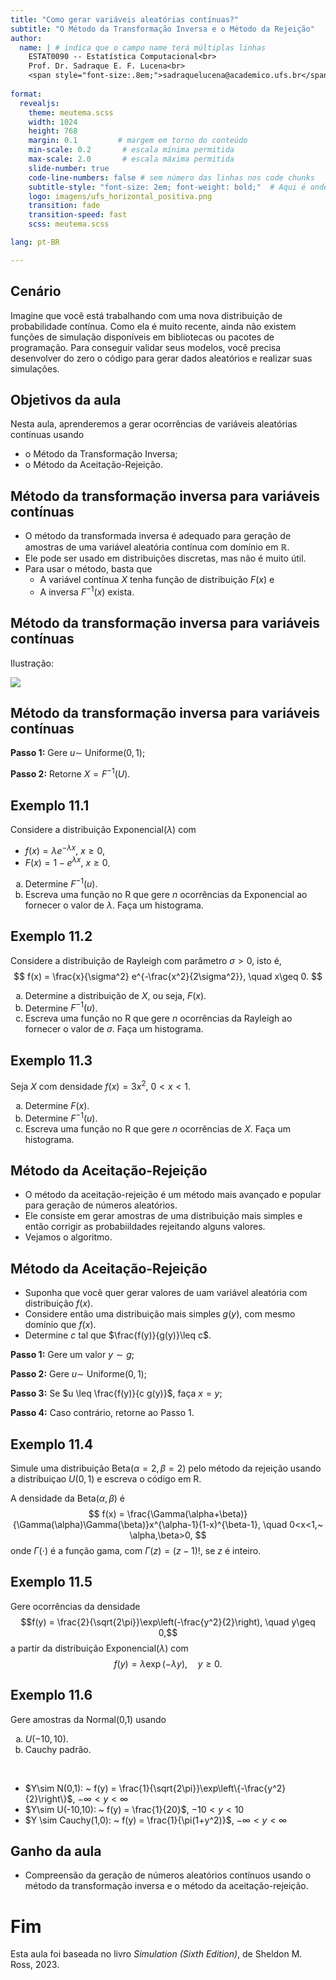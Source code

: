 ```yaml
---
title: "Como gerar variáveis aleatórias contínuas?"
subtitle: "O Método da Transformação Inversa e o Método da Rejeição"
author:
  name: | # indica que o campo name terá múltiplas linhas
    ESTAT0090 -- Estatística Computacional<br>
    Prof. Dr. Sadraque E. F. Lucena<br>
    <span style="font-size:.8em;">sadraquelucena@academico.ufs.br</span>
  
format:
  revealjs:
    theme: meutema.scss
    width: 1024
    height: 768
    margin: 0.1         # margem em torno do conteúdo
    min-scale: 0.2       # escala mínima permitida
    max-scale: 2.0       # escala máxima permitida
    slide-number: true
    code-line-numbers: false # sem número das linhas nos code chunks
    subtitle-style: "font-size: 2em; font-weight: bold;"  # Aqui é onde aumentamos o subtítulo
    logo: imagens/ufs_horizontal_positiva.png
    transition: fade
    transition-speed: fast
    scss: meutema.scss

lang: pt-BR

---
```



## Cenário

Imagine que você está trabalhando com uma nova distribuição de probabilidade contínua. Como ela é muito recente, ainda não existem funções de simulação disponíveis em bibliotecas ou pacotes de programação. Para conseguir validar seus modelos, você precisa desenvolver do zero o código para gerar dados aleatórios e realizar suas simulações.




## Objetivos da aula

Nesta aula, aprenderemos a gerar ocorrências de variáveis aleatórias contínuas usando

- o Método da Transformação Inversa;
- o Método da Aceitação-Rejeição.




## Método da transformação inversa para variáveis contínuas

- O método da transformada inversa é adequado para geração de amostras de uma variável aleatória contínua com domínio em $\mathbb{R}$.
- Ele pode ser usado em distribuições discretas, mas não é muito útil.
- Para usar o método, basta que
  - A variável contínua $X$ tenha função de distribuição $F(x)$ e
  - A inversa $F^{-1}(x)$ exista.




## Método da transformação inversa para variáveis contínuas

Ilustração:

![](imagens/fig-transf-inversa.png)




## Método da transformação inversa para variáveis contínuas

::: {.callout-tip icon=false title="Algoritmo"}
**Passo 1:** Gere $u \sim$ Uniforme($0,1$);

**Passo 2:** Retorne $X=F^{-1}(U)$.
:::




## Exemplo 11.1

Considere a distribuição Exponencial($\lambda$) com

- $f(x)=\lambda e^{-\lambda x}, ~x\geq 0,$
- $F(x) = 1-e^{\lambda x}, ~x\geq 0$.

a. Determine $F^{-1}(u)$.
b. Escreva uma função no R que gere $n$ ocorrências da Exponencial ao fornecer o valor de $\lambda$. Faça um histograma. 




## Exemplo 11.2

Considere a distribuição de Rayleigh com parâmetro $\sigma>0$, isto é,
$$
  f(x) = \frac{x}{\sigma^2} e^{-\frac{x^2}{2\sigma^2}}, \quad x\geq 0.
$$

a. Determine a distribuição de $X$, ou seja, $F(x)$.
b. Determine $F^{-1}(u)$.
c. Escreva uma função no R que gere $n$ ocorrências da Rayleigh ao fornecer o valor de $\sigma$. Faça um histograma. 




## Exemplo 11.3

Seja $X$ com densidade $f(x) = 3x^2$, $0<x<1$.

a. Determine $F(x)$.
b. Determine $F^{-1}(u)$.
c. Escreva uma função no R que gere $n$ ocorrências de $X$. Faça um histograma. 




## Método da Aceitação-Rejeição

- O método da aceitação-rejeição é um método mais avançado e popular
para geração de números aleatórios.
- Ele consiste em gerar amostras de uma distribuição mais simples e então corrigir as probabiildades rejeitando alguns valores.
- Vejamos o algoritmo.





## Método da Aceitação-Rejeição

- Suponha que você quer gerar valores de uam variável aleatória com distribuição $f(x)$.
- Considere então uma distribuição mais simples $g(y)$, com mesmo domínio que $f(x)$.
- Determine $c$ tal que $\frac{f(y)}{g(y)}\leq c$.

::: {.callout-tip icon=false title="Algoritmo"}
**Passo 1:** Gere um valor $y \sim g$;

**Passo 2:** Gere $u \sim$ Uniforme($0,1$);

**Passo 3:** Se $u \leq \frac{f(y)}{c g(y)}$, faça $x=y$;

**Passo 4:** Caso contrário, retorne ao Passo 1.
:::




## Exemplo 11.4

Simule uma distribuição Beta($\alpha=2, \beta=2$) pelo método da rejeição usando a distribuiçao $U(0,1)$ e escreva o código em R.

A densidade da Beta($\alpha, \beta$) é
$$
  f(x) = \frac{\Gamma(\alpha+\beta)}{\Gamma(\alpha)\Gamma(\beta)}x^{\alpha-1}(1-x)^{\beta-1}, \quad 0<x<1,~ \alpha,\beta>0,
$$
onde $\Gamma(\cdot)$ é a função gama, com $\Gamma(z)=(z-1)!$, se $z$ é inteiro.




## Exemplo 11.5

Gere ocorrências da densidade $$f(y) = \frac{2}{\sqrt{2\pi}}\exp\left(-\frac{y^2}{2}\right), \quad y\geq 0,$$ a partir da distribuição Exponencial($\lambda$) com $$f(y)=\lambda \exp(-\lambda y), \quad y\geq0.$$




## Exemplo 11.6

Gere amostras da Normal(0,1) usando

a. $U(-10, 10)$.
b. Cauchy padrão.

<br>

- $Y\sim N(0,1): ~ f(y) = \frac{1}{\sqrt{2\pi}}\exp\left\{-\frac{y^2}{2}\right\}$, $-\infty<y<\infty$
- $Y\sim U(-10,10): ~ f(y) = \frac{1}{20}$, $-10<y<10$
- $Y \sim Cauchy(1,0): ~ f(y) = \frac{1}{\pi(1+y^2)}$, $-\infty<y<\infty$






## Ganho da aula

- Compreensão da geração de números aleatórios contínuos usando o método da transformação inversa e o método da aceitação-rejeição.




# Fim

Esta aula foi baseada no livro *Simulation (Sixth Edition)*, de Sheldon M. Ross, 2023.